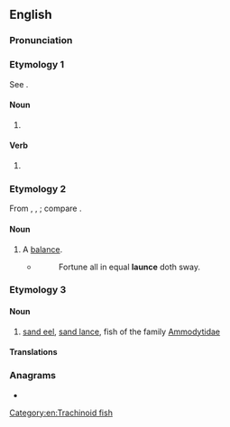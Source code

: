 ==English==

===Pronunciation===
{{IPA|en|/lɑːns/|/lɔːns/}}
{{rfap|en}}

===Etymology 1===
See {{m|en|lance}}.

====Noun====
{{en-noun}}

# {{obsolete form of|en|lance}}

====Verb====
{{en-verb|launc}}

# {{obsolete form of|en|lance}}

===Etymology 2===
From {{etyl|it|en}} {{m|it|lance}}, {{etyl|la|en}} {{m|la|lanx}}, {{m|la|lancis||[[plate]], scale of a [[balance]]}}; compare {{m|en|balance}}.

====Noun====
{{en-noun}}

# {{lb|en|obsolete}} A [[balance]].
#* {{rfdatek|en|Edmund Spenser}}
#*: Fortune all in equal '''launce''' doth sway.

===Etymology 3===

====Noun====
{{en-noun}}

# [[sand eel]], [[sand lance]], fish of the family [[Ammodytidae]]

====Translations====
{{trans-see|sand lance}}

===Anagrams===
* {{anagrams|en|a=acelnu|Lucena|auncel|cuneal|lacune|unlace}}

[[Category:en:Trachinoid fish]]